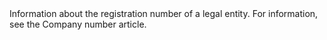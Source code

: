 
  

  

  

  
<ResponseField name="CompanyNumber" type="string" >    
Information about the registration number of a legal entity. For information, see the Company number article.

<Expandable title="properties"><CompanyNumber1Response />  
<CountryCode1Response />  
<IsValidResponse />  
<ValidationRulesResponse />  
  

</Expandable> 
</ResponseField>